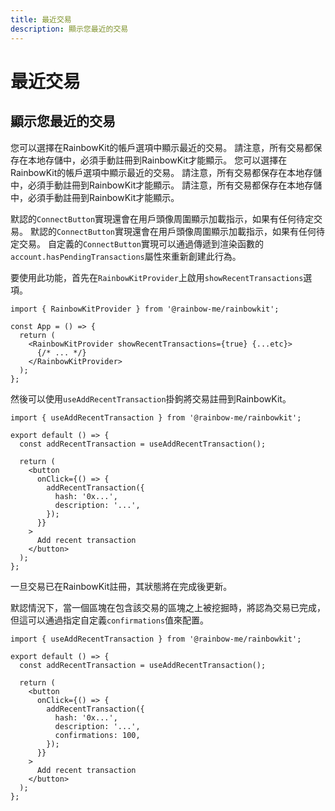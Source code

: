 ```yaml
---
title: 最近交易
description: 顯示您最近的交易
---
```


# 最近交易

## 顯示您最近的交易

您可以選擇在RainbowKit的帳戶選項中顯示最近的交易。 請注意，所有交易都保存在本地存儲中，必須手動註冊到RainbowKit才能顯示。 您可以選擇在RainbowKit的帳戶選項中顯示最近的交易。 請注意，所有交易都保存在本地存儲中，必須手動註冊到RainbowKit才能顯示。 請注意，所有交易都保存在本地存儲中，必須手動註冊到RainbowKit才能顯示。

默認的`ConnectButton`實現還會在用戶頭像周圍顯示加載指示，如果有任何待定交易。 默認的`ConnectButton`實現還會在用戶頭像周圍顯示加載指示，如果有任何待定交易。 自定義的`ConnectButton`實現可以通過傳遞到渲染函數的`account.hasPendingTransactions`屬性來重新創建此行為。

要使用此功能，首先在`RainbowKitProvider`上啟用`showRecentTransactions`選項。

```tsx
import { RainbowKitProvider } from '@rainbow-me/rainbowkit';

const App = () => {
  return (
    <RainbowKitProvider showRecentTransactions={true} {...etc}>
      {/* ... */}
    </RainbowKitProvider>
  );
};
```

然後可以使用`useAddRecentTransaction`掛鉤將交易註冊到RainbowKit。

```tsx
import { useAddRecentTransaction } from '@rainbow-me/rainbowkit';

export default () => {
  const addRecentTransaction = useAddRecentTransaction();

  return (
    <button
      onClick={() => {
        addRecentTransaction({
          hash: '0x...',
          description: '...',
        });
      }}
    >
      Add recent transaction
    </button>
  );
};
```

一旦交易已在RainbowKit註冊，其狀態將在完成後更新。

默認情況下，當一個區塊在包含該交易的區塊之上被挖掘時，將認為交易已完成，但這可以通過指定自定義`confirmations`值來配置。

```tsx
import { useAddRecentTransaction } from '@rainbow-me/rainbowkit';

export default () => {
  const addRecentTransaction = useAddRecentTransaction();

  return (
    <button
      onClick={() => {
        addRecentTransaction({
          hash: '0x...',
          description: '...',
          confirmations: 100,
        });
      }}
    >
      Add recent transaction
    </button>
  );
};
```
